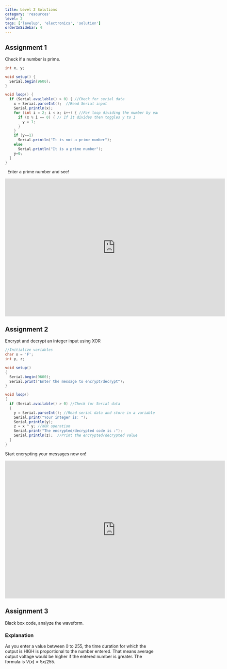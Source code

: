 ```yaml
---
title: Level 2 Solutions
category: 'resources'
level: 2
tags: ['levelup', 'electronics', 'solution']
orderInSidebar: 4
---
```


<TOCInline toc={props.toc} toHeading={3} asDisclosure />

## Assignment 1

Check if a number is prime.

```java
int x, y;

void setup() {
  Serial.begin(9600);
}

void loop() {
  if (Serial.available() > 0) { //Check for serial data
    x = Serial.parseInt();  //Read Serial input
    Serial.println(x);
	for (int i = 2; i < x; i++) { //For loop dividing the number by each number between 0 and itself
      if (x % i == 0) { // If it divides then toggles y to 1
		y = 1;
	  }
    }
    if (y==1)
      Serial.println("It is not a prime number");
    else
      Serial.println("It is a prime number");
    y=0;
  }
}
```

&nbsp;
Enter a prime number and see!

<iframe
  width="725"
  height="453"
  src="https://www.tinkercad.com/embed/0BT5juFv1NO?editbtn=1"
  frameBorder="0"
  marginWidth="0"
  marginHeight="0"
  scrolling="no"
></iframe>

## Assignment 2

Encrypt and decrypt an integer input using XOR

```java
//Initialize variables
char x = 'F';
int y, z;

void setup()
{
  Serial.begin(9600);
  Serial.print("Enter the message to encrypt/decrypt");
}

void loop()
{
  if (Serial.available() > 0) //Check for Serial data
  {
    y = Serial.parseInt(); //Read serial data and store in a variable
    Serial.print("Your integer is: ");
    Serial.println(y);
    z = x ^ y; //XOR operation
    Serial.print("The encrypted/decrypted code is :");
    Serial.println(z);  //Print the encrypted/decrypted value
  }
}
```

Start encrypting your messages now on!

<iframe
  width="725"
  height="453"
  src="https://www.tinkercad.com/embed/fVCIdFr3sp6?editbtn=1"
  frameBorder="0"
  marginWidth="0"
  marginHeight="0"
  scrolling="no"
></iframe>

## Assignment 3

Black box code, analyze the waveform.
&nbsp;

### Explanation

As you enter a value between 0 to 255, the time duration for which the output is HIGH is proportional to the number entered. That means average output voltage would be higher if the entered number is greater. The formula is $V(x)=5x/255$.
